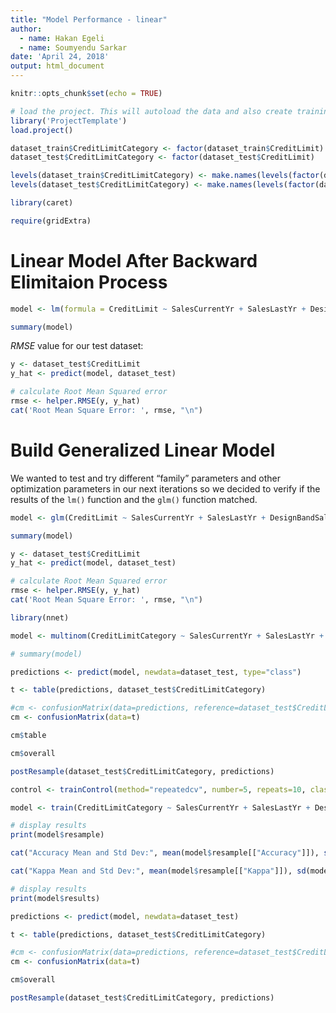 ```yaml
---
title: "Model Performance - linear"
author:
  - name: Hakan Egeli
  - name: Soumyendu Sarkar
date: 'April 24, 2018'
output: html_document
---
```


```r
knitr::opts_chunk$set(echo = TRUE)
```


```r

# load the project. This will autoload the data and also create training and test datasets
library('ProjectTemplate')
load.project()

dataset_train$CreditLimitCategory <- factor(dataset_train$CreditLimit)
dataset_test$CreditLimitCategory <- factor(dataset_test$CreditLimit)

levels(dataset_train$CreditLimitCategory) <- make.names(levels(factor(dataset$CreditLimit)))
levels(dataset_test$CreditLimitCategory) <- make.names(levels(factor(dataset$CreditLimit)))

```

```r

library(caret)

require(gridExtra)

```


# Linear Model After Backward Elimitaion Process

```r

model <- lm(formula = CreditLimit ~ SalesCurrentYr + SalesLastYr + DesignBandSalesLast12Mo + NumberOfStoreLocations + AvgDaysOfPayCategory + ReturnedPaymentCount + RuralUrbanContinuumCode + MetroIndicator + MedianEarnings + MedianIncomeHouseholds - 1, data = dataset_train)

summary(model)

```

$RMSE$ value for our test dataset:

```r
y <- dataset_test$CreditLimit
y_hat <- predict(model, dataset_test)

```

```r
# calculate Root Mean Squared error
rmse <- helper.RMSE(y, y_hat)
cat('Root Mean Square Error: ', rmse, "\n")

```

# Build Generalized Linear Model

We wanted to test and try different "family" parameters and other optimization parameters in our next iterations so we decided to verify if the results of the `lm()` function and the `glm()` function matched.

```r

model <- glm(CreditLimit ~ SalesCurrentYr + SalesLastYr + DesignBandSalesLast12Mo + NumberOfStoreLocations + AvgDaysOfPayCategory + ReturnedPaymentCount + RuralUrbanContinuumCode + MetroIndicator + MedianEarnings + MedianIncomeHouseholds - 1, family = gaussian, data=dataset_train)

summary(model)

```

```r
y <- dataset_test$CreditLimit
y_hat <- predict(model, dataset_test)

```

```r
# calculate Root Mean Squared error
rmse <- helper.RMSE(y, y_hat)
cat('Root Mean Square Error: ', rmse, "\n")

```

```r
library(nnet)

model <- multinom(CreditLimitCategory ~ SalesCurrentYr + SalesLastYr + DesignBandSalesLast12Mo + NumberOfStoreLocations + AvgDaysOfPayCategory + ReturnedPaymentCount + RuralUrbanContinuumCode + MetroIndicator + MedianEarnings + MedianIncomeHouseholds - 1, data=dataset_train, maxit=1500, trace=T)

# summary(model)

```

```r

predictions <- predict(model, newdata=dataset_test, type="class")

t <- table(predictions, dataset_test$CreditLimitCategory)

#cm <- confusionMatrix(data=predictions, reference=dataset_test$CreditLimitCategory)
cm <- confusionMatrix(data=t)

cm$table

```

```r

cm$overall

```

```r

postResample(dataset_test$CreditLimitCategory, predictions)

```





```r

control <- trainControl(method="repeatedcv", number=5, repeats=10, classProbs=TRUE)

model <- train(CreditLimitCategory ~ SalesCurrentYr + SalesLastYr + DesignBandSalesLast12Mo + NumberOfStoreLocations + AvgDaysOfPayCategory + ReturnedPaymentCount + RuralUrbanContinuumCode + MetroIndicator + MedianEarnings + MedianIncomeHouseholds - 1, data=dataset_train, method="multinom", metric="Kappa", trControl=control, maxit=600)

```

```r

# display results
print(model$resample)

```
```r
cat("Accuracy Mean and Std Dev:", mean(model$resample[["Accuracy"]]), sd(model$resample[["Accuracy"]]))
```

```r
cat("Kappa Mean and Std Dev:", mean(model$resample[["Kappa"]]), sd(model$resample[["Kappa"]]))
```

```r

# display results
print(model$results)

```


```r

predictions <- predict(model, newdata=dataset_test)

t <- table(predictions, dataset_test$CreditLimitCategory)

#cm <- confusionMatrix(data=predictions, reference=dataset_test$CreditLimitCategory)
cm <- confusionMatrix(data=t)

cm$overall

```


```r

postResample(dataset_test$CreditLimitCategory, predictions)

```
